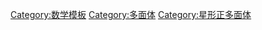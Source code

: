 {{Navbox
|name   = 星形正多面体
|title  = [[File:SmallStellatedDodecahedron.jpg|18px|top]] [[星形正多面体]]
|image  = 
|state  = uncollapsed
|list1  = [[小星形十二面體]] · [[大十二面體]] · [[大星形十二面體]] · [[大二十面體]]
|bottom  =
}}<noinclude>
[[Category:数学模板]]
</noinclude><includeonly>
</includeonly>
[[Category:多面体]]
[[Category:星形正多面体]]